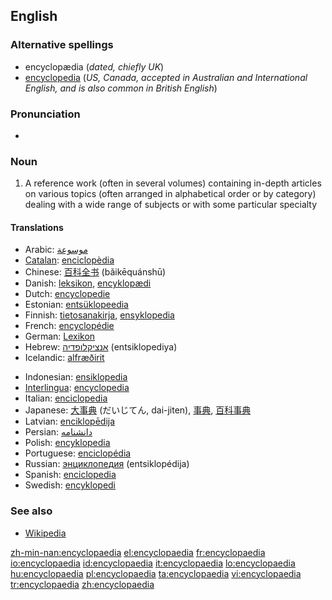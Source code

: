 {{wikipedia}}
{{also|encyclopedia}}
==English==

===Alternative spellings===
* encyclopædia (''dated, chiefly UK'')
* [[encyclopedia]] (''US, Canada, accepted in Australian and International English, and is also common in British English'')

===Pronunciation===
* {{audio|en-us-encyclopaedia.ogg|Audio (US)}}
*: {{rhymes|iːdiə}}

===Noun===
{{en-noun|pl=encyclopaedias|pl2=encyclopaediae}}

# A reference work (often in several volumes) containing in-depth articles on various topics (often arranged in alphabetical order or by category) dealing with a wide range of subjects or with some particular specialty

====Translations====
{{trans-top|reference book}}
* Arabic: [[موسوعة]]
* [[Catalan]]: [[enciclopèdia]]
* Chinese: [[百科全书]] (bǎikēquánshū)
* Danish: [[leksikon]], <!--a [[Danish]]: -->[[encyklopædi]]<!-- are bigger and do have some longer and deeper articles.-->
* Dutch: [[encyclopedie]] {{m}}
* Estonian: [[entsüklopeedia]]
* Finnish: [[tietosanakirja]], [[ensyklopedia]]
* French: [[encyclopédie]] {{f}}
* German: [[Lexikon]] {{n}}
* Hebrew: [[אנציקלופדיה]] (entsiklopediya) {{n}}
* Icelandic: [[alfræðirit]] {{n}}
{{trans-mid}}
* Indonesian: [[ensiklopedia]]
* [[Interlingua]]: [[encyclopedia]]
* Italian: [[enciclopedia]] {{f}}
* Japanese: [[大事典]] (だいじてん, dai-jiten), [[事典]], [[百科事典]]
* Latvian: [[enciklopēdija]] {{f}}
* Persian: [[دانشنامه]]
* Polish: [[encyklopedia]] {{f}}
* Portuguese: [[enciclopédia]] {{f}}
* Russian: [[энциклопедия]] (entsiklopédija) {{f}}
* Spanish: [[enciclopedia]] {{m}}
* Swedish: [[encyklopedi]]
{{trans-bottom}}

===See also===
* [[Wikipedia]]

[[zh-min-nan:encyclopaedia]]
[[el:encyclopaedia]]
[[fr:encyclopaedia]]
[[io:encyclopaedia]]
[[id:encyclopaedia]]
[[it:encyclopaedia]]
[[lo:encyclopaedia]]
[[hu:encyclopaedia]]
[[pl:encyclopaedia]]
[[ta:encyclopaedia]]
[[vi:encyclopaedia]]
[[tr:encyclopaedia]]
[[zh:encyclopaedia]]